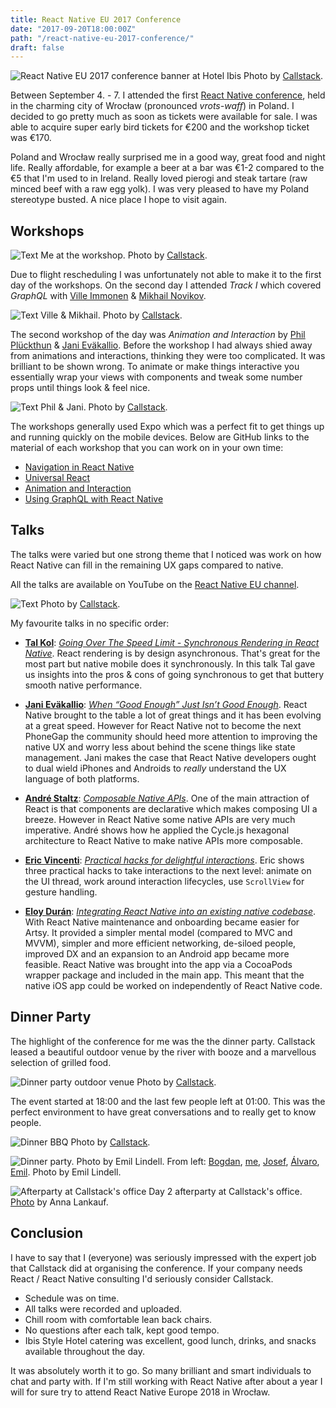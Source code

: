```yaml
---
title: React Native EU 2017 Conference
date: "2017-09-20T18:00:00Z"
path: "/react-native-eu-2017-conference/"
draft: false
---
```


![React Native EU 2017 conference banner at Hotel Ibis](./react_native_banner.jpg)
Photo by [Callstack][rneuphotos].

Between September 4. - 7. I attended the first [React Native conference](https://react-native.eu/), held in the charming city of Wrocław (pronounced *vrots-waff*) in Poland. I decided to go pretty much as soon as tickets were available for sale. I was able to acquire super early bird tickets for €200 and the workshop ticket was €170.

Poland and Wrocław really surprised me in a good way, great food and night life. Really affordable, for example a beer at a bar was €1-2 compared to the €5 that I'm used to in Ireland. Really loved pierogi and steak tartare (raw minced beef with a raw egg yolk). I was very pleased to have my Poland stereotype busted. A nice place I hope to visit again.

## Workshops
![Text](./jonrh_workshop.jpg)
Me at the workshop. Photo by [Callstack][rneuphotos].

Due to flight rescheduling I was unfortunately not able to make it to the first day of the workshops. On the second day I attended *Track I* which covered *GraphQL* with [Ville Immonen][ville] & [Mikhail Novikov][mikhail].

![Text](./graphql_workshop.jpg)
Ville & Mikhail. Photo by [Callstack][rneuphotos].

The second workshop of the day was *Animation and Interaction* by [Phil Plückthun][phil] & [Jani Eväkallio][jani]. Before the workshop I had always shied away from animations and interactions, thinking they were too complicated. It was brilliant to be shown wrong. To animate or make things interactive you essentially wrap your views with components and tweak some number props until things look & feel nice.

![Text](./animation_workshop.jpg)
Phil & Jani. Photo by [Callstack][rneuphotos].

The workshops generally used Expo which was a perfect fit to get things up and running quickly on the mobile devices. Below are GitHub links to the material of each workshop that you can work on in your own time:

* [Navigation in React Native][navigationworkshop]
* [Universal React][universalworkshop]
* [Animation and Interaction][animationworkshop]
* [Using GraphQL with React Native][graphqlworkshop]

## Talks
The talks were varied but one strong theme that I noticed was work on how React Native can fill in the remaining UX gaps compared to native.

All the talks are available on YouTube on the [React Native EU channel](https://www.youtube.com/channel/UCUNE_g1mQPuyW975WjgjYxA/videos).

![Text](./audience.jpg)
Photo by [Callstack][rneuphotos].

My favourite talks in no specific order:

* **[Tal Kol][tal]**: *[Going Over The Speed Limit - Synchronous Rendering in React Native][taltalk]*. React rendering is by design asynchronous. That's great for the most part but native mobile does it synchronously. In this talk Tal gave us insights into the pros & cons of going synchronous to get that buttery smooth native performance.

* **[Jani Eväkallio][jani]**: *[When “Good Enough” Just Isn’t Good Enough][janitalk]*. React Native brought to the table a lot of great things and it has been evolving at a great speed. However for React Native not to become the next PhoneGap the community should heed more attention to improving the native UX and worry less about behind the scene things like state management. Jani makes the case that React Native developers ought to dual wield iPhones and Androids to *really* understand the UX language of both platforms.

* **[André Staltz][andre]**: *[Composable Native APIs][andretalk]*. One of the main attraction of React is that components are declarative which makes composing UI a breeze. However in React Native some native APIs are very much imperative. André shows how he applied the Cycle.js hexagonal architecture to React Native to make native APIs more composable.

* **[Eric Vincenti][eric]**: *[Practical hacks for delightful interactions][erictalk]*. Eric shows three practical hacks to take interactions to the next level: animate on the UI thread, work around interaction lifecycles, use `ScrollView` for gesture handling.

* **[Eloy Durán][eloy]**: *[Integrating React Native into an existing native codebase][eloytalk]*. With React Native maintenance and onboarding became easier for Artsy. It provided a simpler mental model (compared to MVC and MVVM), simpler and more efficient networking, de-siloed people, improved DX and an expansion to an Android app became more feasible. React Native was brought into the app via a CocoaPods wrapper package and included in the main app. This meant that the native iOS app could be worked on independently of React Native code.


## Dinner Party
The highlight of the conference for me was the the dinner party. Callstack leased a beautiful outdoor venue by the river with booze and a marvellous selection of grilled food.

![Dinner party outdoor venue](./dinnerparty.jpg)
Photo by [Callstack][rneuphotos].

The event started at 18:00 and the last few people left at 01:00. This was the perfect environment to have great conversations and to really get to know people. 

![Dinner BBQ](./dinner_bbq.jpg)
Photo by [Callstack][rneuphotos].

![Dinner party. Photo by Emil Lindell.](./dinnerparty2.jpg)
From left: [Bogdan][bogdan], [me][jonrhtwitter], [Josef][josef], [Álvaro][alvaro], [Emil][emil].
Photo by Emil
Lindell.

![Afterparty at Callstack's office](./callstack_afterparty.jpg)
Day 2 afterparty at Callstack's office. [Photo](https://twitter.com/annalankauf/status/905872231544352768) by Anna Lankauf.


## Conclusion
I have to say that I (everyone) was seriously impressed with the expert job that Callstack did at organising the conference. If your company needs React / React Native consulting I'd seriously consider Callstack.

* Schedule was on time.
* All talks were recorded and uploaded.
* Chill room with comfortable lean back chairs.
* No questions after each talk, kept good tempo.
* Ibis Style Hotel catering was excellent, good lunch, drinks, and snacks available throughout the day.

It was absolutely worth it to go. So many brilliant and smart individuals to chat and party with. If I'm still working with React Native after about a year I will for sure try to attend React Native Europe 2018 in Wrocław.



[tal]: https://twitter.com/koltal
[taltalk]: https://www.youtube.com/watch?v=HXKFQu2cP4c
[jani]: https://twitter.com/jevakallio
[janitalk]: https://www.youtube.com/watch?v=A8fbdZpHESo
[andre]: https://twitter.com/andrestaltz
[andretalk]: https://www.youtube.com/watch?v=YnRALIjnRM4
[eric]: https://twitter.com/EricVicenti
[erictalk]: https://www.youtube.com/watch?v=7emqc7yf-Zg
[eloy]: https://twitter.com/alloy
[eloytalk]: https://www.youtube.com/watch?v=MbHBacYlHKQ
[ville]: https://twitter.com/VilleImmonen
[mikhail]: https://twitter.com/freiksenet
[phil]: https://twitter.com/_philpl
[animationworkshop]: https://github.com/FormidableLabs/react-native-animation-workshop
[navigationworkshop]: https://github.com/callstack/workshop-navigation
[graphqlworkshop]: https://github.com/reindexio/react-native-graphql-workshop
[universalworkshop]: https://github.com/callstack/talk-universal-react
[alvaro]: https://twitter.com/alvaromb
[emil]: https://twitter.com/Emil_Lindell
[rneuphotos]: https://blog.callstack.io/react-native-eu-2017-photos-1e0a7b032802
[josef]: https://twitter.com/jsfroth
[bogdan]: https://twitter.com/nothossu
[jonrhtwitter]: https://twitter.com/jonrh
